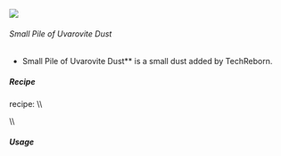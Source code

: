 ![](/mods/techreborn/small_pile_of_uvarovite_dust.png)

###### Small Pile of Uvarovite Dust

- Small Pile of Uvarovite Dust** is a small dust added by
        TechReborn.


##### Recipe

<Mcitem id="minecraft:crafting_table"/> recipe: \\\\
<Recipe recipe=" input air air air input air techreborn:uvarovite_dust
air input air air air output techreborn:small_pile_of_uvarovite_dust,4
"/>

\\\\

##### Usage

<Recipe recipe=" input techreborn:small_pile_of_uvarovite_dust
techreborn:small_pile_of_uvarovite_dust air input
techreborn:small_pile_of_uvarovite_dust
techreborn:small_pile_of_uvarovite_dust air input air air air output
techreborn:uvarovite_dust "/>
